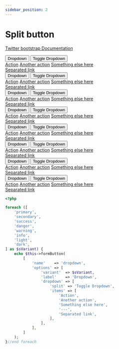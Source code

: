 ```yaml
---
sidebar_position: 2
---
```



# Split button

[Twitter bootstrap Documentation](https://getbootstrap.com/docs/4.5/components/dropdowns/#split-button)

<Tabs>
<TabItem value="result" label="Result" default><HtmlCode bootstrapVersion="4.5"><div class="btn-group dropdown">
    <button type="button" name="dropdown" class="btn btn-primary" value="">Dropdown</button>
    <button type="button" name="dropdown-toggle" class="btn btn-primary dropdown-toggle dropdown-toggle-split" data-toggle="dropdown" role="button" aria-haspopup="true" aria-expanded="false" value=""><span class="sr-only">Toggle Dropdown</span></button>
    <div class="dropdown-menu">
        <a class="dropdown-item" href="#">Action</a>
        <a class="dropdown-item" href="#">Another action</a>
        <a class="dropdown-item" href="#">Something else here</a>
        <div class="dropdown-divider"/>
        <a class="dropdown-item" href="#">Separated link</a>
    </div>
</div>
<div class="btn-group dropdown">
    <button type="button" name="dropdown" class="btn btn-secondary" value="">Dropdown</button>
    <button type="button" name="dropdown-toggle" class="btn btn-secondary dropdown-toggle dropdown-toggle-split" data-toggle="dropdown" role="button" aria-haspopup="true" aria-expanded="false" value=""><span class="sr-only">Toggle Dropdown</span></button>
    <div class="dropdown-menu">
        <a class="dropdown-item" href="#">Action</a>
        <a class="dropdown-item" href="#">Another action</a>
        <a class="dropdown-item" href="#">Something else here</a>
        <div class="dropdown-divider"/>
        <a class="dropdown-item" href="#">Separated link</a>
    </div>
</div>
<div class="btn-group dropdown">
    <button type="button" name="dropdown" class="btn btn-success" value="">Dropdown</button>
    <button type="button" name="dropdown-toggle" class="btn btn-success dropdown-toggle dropdown-toggle-split" data-toggle="dropdown" role="button" aria-haspopup="true" aria-expanded="false" value=""><span class="sr-only">Toggle Dropdown</span></button>
    <div class="dropdown-menu">
        <a class="dropdown-item" href="#">Action</a>
        <a class="dropdown-item" href="#">Another action</a>
        <a class="dropdown-item" href="#">Something else here</a>
        <div class="dropdown-divider"/>
        <a class="dropdown-item" href="#">Separated link</a>
    </div>
</div>
<div class="btn-group dropdown">
    <button type="button" name="dropdown" class="btn btn-danger" value="">Dropdown</button>
    <button type="button" name="dropdown-toggle" class="btn btn-danger dropdown-toggle dropdown-toggle-split" data-toggle="dropdown" role="button" aria-haspopup="true" aria-expanded="false" value=""><span class="sr-only">Toggle Dropdown</span></button>
    <div class="dropdown-menu">
        <a class="dropdown-item" href="#">Action</a>
        <a class="dropdown-item" href="#">Another action</a>
        <a class="dropdown-item" href="#">Something else here</a>
        <div class="dropdown-divider"/>
        <a class="dropdown-item" href="#">Separated link</a>
    </div>
</div>
<div class="btn-group dropdown">
    <button type="button" name="dropdown" class="btn btn-warning" value="">Dropdown</button>
    <button type="button" name="dropdown-toggle" class="btn btn-warning dropdown-toggle dropdown-toggle-split" data-toggle="dropdown" role="button" aria-haspopup="true" aria-expanded="false" value=""><span class="sr-only">Toggle Dropdown</span></button>
    <div class="dropdown-menu">
        <a class="dropdown-item" href="#">Action</a>
        <a class="dropdown-item" href="#">Another action</a>
        <a class="dropdown-item" href="#">Something else here</a>
        <div class="dropdown-divider"/>
        <a class="dropdown-item" href="#">Separated link</a>
    </div>
</div>
<div class="btn-group dropdown">
    <button type="button" name="dropdown" class="btn btn-info" value="">Dropdown</button>
    <button type="button" name="dropdown-toggle" class="btn btn-info dropdown-toggle dropdown-toggle-split" data-toggle="dropdown" role="button" aria-haspopup="true" aria-expanded="false" value=""><span class="sr-only">Toggle Dropdown</span></button>
    <div class="dropdown-menu">
        <a class="dropdown-item" href="#">Action</a>
        <a class="dropdown-item" href="#">Another action</a>
        <a class="dropdown-item" href="#">Something else here</a>
        <div class="dropdown-divider"/>
        <a class="dropdown-item" href="#">Separated link</a>
    </div>
</div>
<div class="btn-group dropdown">
    <button type="button" name="dropdown" class="btn btn-light" value="">Dropdown</button>
    <button type="button" name="dropdown-toggle" class="btn btn-light dropdown-toggle dropdown-toggle-split" data-toggle="dropdown" role="button" aria-haspopup="true" aria-expanded="false" value=""><span class="sr-only">Toggle Dropdown</span></button>
    <div class="dropdown-menu">
        <a class="dropdown-item" href="#">Action</a>
        <a class="dropdown-item" href="#">Another action</a>
        <a class="dropdown-item" href="#">Something else here</a>
        <div class="dropdown-divider"/>
        <a class="dropdown-item" href="#">Separated link</a>
    </div>
</div>
<div class="btn-group dropdown">
    <button type="button" name="dropdown" class="btn btn-dark" value="">Dropdown</button>
    <button type="button" name="dropdown-toggle" class="btn btn-dark dropdown-toggle dropdown-toggle-split" data-toggle="dropdown" role="button" aria-haspopup="true" aria-expanded="false" value=""><span class="sr-only">Toggle Dropdown</span></button>
    <div class="dropdown-menu">
        <a class="dropdown-item" href="#">Action</a>
        <a class="dropdown-item" href="#">Another action</a>
        <a class="dropdown-item" href="#">Something else here</a>
        <div class="dropdown-divider"/>
        <a class="dropdown-item" href="#">Separated link</a>
    </div>
</div></HtmlCode></TabItem>
<TabItem value="source" label="Source">

```php
<?php

foreach ([
    'primary',
    'secondary',
    'success',
    'danger',
    'warning',
    'info',
    'light',
    'dark',
] as $sVariant) {
    echo $this->formButton(
        [
            'name'    => 'dropdown',
            'options' => [
                'variant'  => $sVariant,
                'label'    => 'Dropdown',
                'dropdown' => [
                    'split' => 'Toggle Dropdown',
                    'items' => [
                        'Action',
                        'Another action',
                        'Something else here',
                        '---',
                        'Separated link',
                    ],
                ],
            ],
        ]
    );
}//end foreach

```

</TabItem>
</Tabs>

